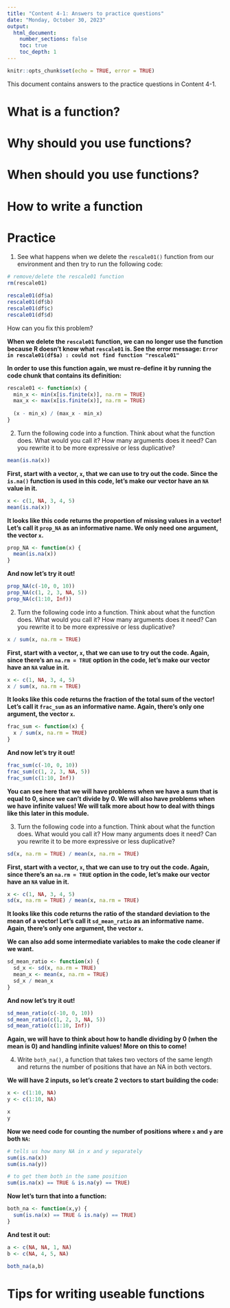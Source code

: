 ```yaml
---
title: "Content 4-1: Answers to practice questions"
date: "Monday, October 30, 2023"
output: 
  html_document:
    number_sections: false
    toc: true
    toc_depth: 1
---
```

```r
knitr::opts_chunk$set(echo = TRUE, error = TRUE)
```

This document contains answers to the practice questions in Content 4-1. 

# What is a function?

# Why should you use functions?

# When should you use functions?

# How to write a function

# Practice 

1. See what happens when we delete the `rescale01()` function from our environment and then try to run the following code:
```r
# remove/delete the rescale01 function
rm(rescale01)

rescale01(df$a)
rescale01(df$b)
rescale01(df$c)
rescale01(df$d)
```
How can you fix this problem?

**When we delete the `rescale01` function, we can no longer use the function because R doesn't know what `rescale01` is.  See the error message: `Error in rescale01(df$a) : could not find function "rescale01"`**

**In order to use this function again, we must re-define it by running the code chunk that contains its definition:**
```r
rescale01 <- function(x) {
  min_x <- min(x[is.finite(x)], na.rm = TRUE)
  max_x <- max(x[is.finite(x)], na.rm = TRUE)
  
  (x - min_x) / (max_x - min_x)
}
```

2. Turn the following code into a function.  Think about what the function does. What would you call it? How many arguments does it need? Can you rewrite it to be more expressive or less duplicative?
```r
mean(is.na(x))
```

**First, start with a vector, `x`, that we can use to try out the code.  Since the `is.na()` function is used in this code, let's make our vector have an `NA` value in it.**
```r
x <- c(1, NA, 3, 4, 5)
mean(is.na(x))
```

**It looks like this code returns the proportion of missing values in a vector!  Let's call it `prop_NA` as an informative name. We only need one argument, the vector `x`.**
```r
prop_NA <- function(x) {
  mean(is.na(x))
}
```

**And now let's try it out!**

```r
prop_NA(c(-10, 0, 10))
prop_NA(c(1, 2, 3, NA, 5))
prop_NA(c(1:10, Inf))
```

2. Turn the following code into a function.  Think about what the function does. What would you call it? How many arguments does it need? Can you rewrite it to be more expressive or less duplicative?
```r
x / sum(x, na.rm = TRUE)
```

**First, start with a vector, `x`, that we can use to try out the code.  Again, since there's an `na.rm = TRUE` option in the code, let's make our vector have an `NA` value in it.**
```r
x <- c(1, NA, 3, 4, 5)
x / sum(x, na.rm = TRUE)
```

**It looks like this code returns the fraction of the total sum of the vector!  Let's call it `frac_sum` as an informative name. Again, there's only one argument, the vector `x`.**
```r
frac_sum <- function(x) {
  x / sum(x, na.rm = TRUE)
}
```

**And now let's try it out!**

```r
frac_sum(c(-10, 0, 10))
frac_sum(c(1, 2, 3, NA, 5))
frac_sum(c(1:10, Inf))
```

**You can see here that we will have problems when we have a sum that is equal to 0, since we can't divide by 0.  We will also have problems when we have infinite values!  We will talk more about how to deal with things like this later in this module.**

3. Turn the following code into a function.  Think about what the function does. What would you call it? How many arguments does it need? Can you rewrite it to be more expressive or less duplicative?
```r
sd(x, na.rm = TRUE) / mean(x, na.rm = TRUE)
```

**First, start with a vector, `x`, that we can use to try out the code.  Again, since there's an `na.rm = TRUE` option in the code, let's make our vector have an `NA` value in it.**
```r
x <- c(1, NA, 3, 4, 5)
sd(x, na.rm = TRUE) / mean(x, na.rm = TRUE)
```

**It looks like this code returns the ratio of the standard deviation to the mean of a vector!  Let's call it `sd_mean_ratio` as an informative name. Again, there's only one argument, the vector `x`.**

**We can also add some intermediate variables to make the code cleaner if we want.**
```r
sd_mean_ratio <- function(x) {
  sd_x <- sd(x, na.rm = TRUE)
  mean_x <- mean(x, na.rm = TRUE)
  sd_x / mean_x
}
```

**And now let's try it out!**

```r
sd_mean_ratio(c(-10, 0, 10))
sd_mean_ratio(c(1, 2, 3, NA, 5))
sd_mean_ratio(c(1:10, Inf))
```

**Again, we will have to think about how to handle dividing by 0 (when the mean is 0) and handling infinite values!  More on this to come!**

4. Write `both_na()`, a function that takes two vectors of the same length and returns the number of positions that have an NA in both vectors.

**We will have 2 inputs, so let's create 2 vectors to start building the code:**
```r
x <- c(1:10, NA)
y <- c(1:10, NA)

x
y
```

**Now we need code for counting the number of positions where `x` and `y` are both `NA`:**
```r
# tells us how many NA in x and y separately
sum(is.na(x))
sum(is.na(y))

# to get them both in the same position
sum(is.na(x) == TRUE & is.na(y) == TRUE)
```

**Now let's turn that into a function:**
```r
both_na <- function(x,y) {
  sum(is.na(x) == TRUE & is.na(y) == TRUE)
}
```

**And test it out:**
```r
a <- c(NA, NA, 1, NA)
b <- c(NA, 4, 5, NA)

both_na(a,b)
```

# Tips for writing useable functions